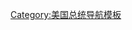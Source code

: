 {{Navbox
| name      = 伍德罗·威尔逊
| title     = [[伍德罗·威尔逊]]
| state = {{{state|autocollapse}}}
| bodyclass = hlist

|above =

* {{nowrap|[[美国总统列表]] [[美国总统]] (1913–1921)}}
* {{nowrap|{{tsl|en|List of Governors of New Jersey||34th}} {{tsl|en|Governor of New Jersey||Governor of New Jersey}} (1911–1913)}}
* {{nowrap|13th {{tsl|en|President of Princeton University||President of Princeton University}} (1902–1910)}}

|group1 = [[伍德罗·威尔逊]]
|list1 = 
* {{tsl|en|First inauguration of Woodrow Wilson||1913 inauguration}}
**{{tsl|en|Woman Suffrage Parade of 1913||Suffrage Parade}}
* {{tsl|en|Second inauguration of Woodrow Wilson||1917 inauguration}}
* {{tsl|en|The New Freedom||The New Freedom}}
* {{tsl|en|Clayton Antitrust Act||Clayton Antitrust Act}}
* {{tsl|en|Federal Farm Loan Act||Farm Loan Act}}
* {{tsl|en|Federal Employees' Compensation Act||Federal Employees' Compensation Act}}
* [[伍德罗·威尔逊]]
**[[聯邦儲備法]]
* [[美利坚合众国宪法第十六条修正案]]
* {{tsl|en|Federal Trade Commission Act||Federal Trade Commission Act}}
**[[聯邦貿易委員會]]
* {{tsl|en|Revenue Act of 1913#Tariffs||Revenue Act of 1913}}
* [[美国国旗日]]
* [[美國國家航空諮詢委員會]]
* [[美國佔領海地]]
* [[布赖恩-查莫罗条约]]
* [[瓊斯法案 (菲律賓)|瓊斯法案]]
* [[第一次世界大战]]
**{{tsl|en|American entry into World War I||entry}}
**{{tsl|en|United States campaigns in World War I||campaigns}}
**{{tsl|en|Home front during World War I#United States||home front}}
**{{tsl|en|Committee on Public Information||Committee on Public Information}}
**[[美国1917年间谍法]]
**[[1917年美国义务征兵法]]
**{{tsl|en|National War Labor Board||National War Labor Board}}
**{{tsl|en|The Inquiry||The Inquiry}}
**{{tsl|en|American Commission to Negotiate Peace||American Commission to Negotiate Peace}}
**[[巴黎和会 (1919年)]]
**[[凡尔赛条约]]
**{{tsl|en|The Big Four (World War I)#Woodrow Wilson||The Big Four}}
* [[十四點和平原則]]
* [[國際聯盟]]
* [[諾貝爾和平獎得主列表]]
* {{tsl|en|Silent Sentinels||Silent Sentinels}}
* [[美國憲法第十九修正案]]
* {{tsl|en|Theodore Roosevelt desk||Roosevelt desk}}
* {{tsl|en|List of federal judges appointed by Woodrow Wilson||Judicial appointments}}
**[[伍德罗·威尔逊]]
* [[伍德罗·威尔逊]]
* {{tsl|en|1913 State of the Union Address||State of the Union Address 1913}}
* {{tsl|en|1914 State of the Union Address||1914}}
* {{tsl|en|1915 State of the Union Address||1915}}
* {{tsl|en|1916 State of the Union Address||1916}}
* {{tsl|en|1917 State of the Union Address||1917}}
* {{tsl|en|1918 State of the Union Address||1918}}
* {{tsl|en|1920 State of the Union Address||1920}}

|group2 = Life
|list2 =
* [[Woodrow Wilson Presidential Library|Birthplace and Presidential Library]]
**{{tsl|en|Seeley G. Mudd Manuscript Library||papers and manuscripts}}
* {{tsl|en|Woodrow Wilson Boyhood Home||Boyhood home in Georgia}}
* {{tsl|en|Thomas Woodrow Wilson Boyhood Home||Boyhood home in South Carolina}}
* {{tsl|en|History of Princeton University#Princeton University||Princeton University president}}
* {{tsl|en|Harlakenden||Summer White House (Harlakenden}}
* {{tsl|en|Shadow Lawn (New Jersey)||Shadow Lawn)}}
* {{tsl|en|Woodrow Wilson House (Washington, D.C.)||Woodrow Wilson House}}
* [[华盛顿国家座堂]]

|group3 = 书籍
|list3 = 
* ''Congressional Government''
* ''When a Man Comes to Himself''
* {{tsl|en|The New Freedom||''The New Freedom'' <small>(1913)</small>}}

|group4 = 选举
|list4 = 
* {{tsl|en|New Jersey gubernatorial election, 1910||New Jersey gubernatorial election, 1910}}
* {{tsl|en|1912 Democratic National Convention||1912 Democratic National Convention}}
* [[1912年美国总统选举]]
* {{tsl|en|1916 Democratic National Convention||1916 Democratic National Convention}}
* [[1916年美国总统选举]]

|group5 = Legacy
|list5 = 
* {{tsl|en|Wilsonianism||Wilsonianism}}
* {{tsl|en|Woodrow Wilson Foundation||Woodrow Wilson Foundation}}
* [[伍德羅·威爾遜國際學者中心]]
* {{tsl|en|Woodrow Wilson School of Public and International Affairs||Woodrow Wilson School of Public and International Affairs}}
* {{tsl|en|Woodrow Wilson Bridge||Woodrow Wilson Bridge}}
* {{tsl|en|Woodrow Wilson National Fellowship Foundation||Woodrow Wilson National Fellowship Foundation}}
* {{tsl|en|Presidents of the United States on U.S. postage stamps#Woodrow Wilson||U.S. Postage stamps}}
* [[大额美国纸币]]

|group6 = Popular<br />culture
|list6 = 
* {{tsl|en|Wilson (1944 film)||''Wilson'' <small>(1944 film)</small>}}
* {{tsl|en|Profiles in Courage (TV series)||''Profiles in Courage'' <small>(1965 series)</small>}}
* {{tsl|en|Wilson (book)||''Wilson'' <small>(2013 book)</small>}}
* {{tsl|en|Woodrow Wilson and the Birth of the American Century||''Woodrow Wilson and the Birth of the American Century'' <small>(2002 documentary)</small>}}

|group7 = 家庭
|list7 = 
* {{tsl|en|Joseph Ruggles Wilson||Joseph Ruggles Wilson}} <small>(father)</small>
* Jessie Janet Woodrow <small>(mother)</small>
* {{tsl|en|Ellen Axson Wilson||Ellen Axson Wilson}} <small>(wife, 1885–1914; death)</small>
* {{tsl|en|Edith Wilson||Edith Bolling Wilson}} <small>(wife, 1915–1924)</small>
* {{tsl|en|Margaret Woodrow Wilson||Margaret Wilson}} <small>(daughter)</small>
* {{tsl|en|Jessie Woodrow Wilson Sayre||Jessie Wilson Sayre}} <small>(daughter)</small>
* {{tsl|en|Eleanor Wilson McAdoo||Eleanor Wilson McAdoo}} <small>(daughter)</small>
* [[威廉·吉布斯·麦卡杜]] <small>(son-in-law)</small>
* {{tsl|en|Francis Bowes Sayre, Jr.||Francis Sayre, Jr.}} <small>(grandson)</small>
* {{tsl|en|James Woodrow (Professor)||James Woodrow}} <small>(maternal uncle)</small>

|group8 = 相关内容
|list8 =
*[[进步时代]]
*{{tsl|en|Jefferson Literary and Debating Society||Jefferson Literary and Debating Society}}

|below = 
* [[威廉·霍华德·塔夫脱]]
* [[沃伦·盖玛利尔·哈定]]

* {{Icon|分类}} [[:Category:Woodrow Wilson|分类]]

}}<noinclude>
{{collapsible option}}
[[Category:美国总统导航模板]]
</noinclude>